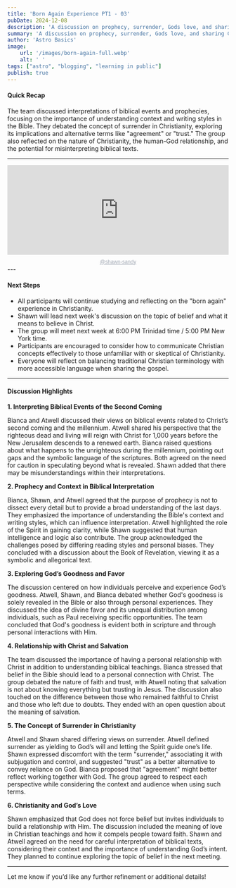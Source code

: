 ```yaml
---
title: 'Born Again Experience PT1 - 03'
pubDate: 2024-12-08
description: 'A discussion on prophecy, surrender, Gods love, and sharing Christian values.'
summary: 'A discussion on prophecy, surrender, Gods love, and sharing Christian values with faith and compassion.'
author: 'Astro Basics'
image:
    url: '/images/born-again-full.webp'
    alt: ' ' 
tags: ["astro", "blogging", "learning in public"]
publish: true
---
```


#### **Quick Recap**

The team discussed interpretations of biblical events and prophecies, focusing on the importance of understanding context and writing styles in the Bible. They debated the concept of surrender in Christianity, exploring its implications and alternative terms like "agreement" or "trust." The group also reflected on the nature of Christianity, the human-God relationship, and the potential for misinterpreting biblical texts.

---

<div style="height: 228px; width: 100%;"><iframe src="https://audio.com/embed/audio/1817885308996762?theme=image"
    style="display:block; border-radius: 1px; border: none; height: 204px; width: 100%;"></iframe><a href='https://audio.com/shawn-sandy' style="text-align: center; display: block; color: #A4ABB6; font-size: 12px; font-family: sans-serif; line-height: 16px; margin-top: 8px; overflow: hidden; white-space: nowrap; text-overflow: ellipsis;">@shawn-sandy</a></div>
---


#### **Next Steps**
- All participants will continue studying and reflecting on the "born again" experience in Christianity.
- Shawn will lead next week's discussion on the topic of belief and what it means to believe in Christ.
- The group will meet next week at 6:00 PM Trinidad time / 5:00 PM New York time.
- Participants are encouraged to consider how to communicate Christian concepts effectively to those unfamiliar with or skeptical of Christianity.
- Everyone will reflect on balancing traditional Christian terminology with more accessible language when sharing the gospel.

---

#### **Discussion Highlights**

**1. Interpreting Biblical Events of the Second Coming**

Bianca and Atwell discussed their views on biblical events related to Christ’s second coming and the millennium. Atwell shared his perspective that the righteous dead and living will reign with Christ for 1,000 years before the New Jerusalem descends to a renewed earth. Bianca raised questions about what happens to the unrighteous during the millennium, pointing out gaps and the symbolic language of the scriptures. Both agreed on the need for caution in speculating beyond what is revealed. Shawn added that there may be misunderstandings within their interpretations.

**2. Prophecy and Context in Biblical Interpretation**

Bianca, Shawn, and Atwell agreed that the purpose of prophecy is not to dissect every detail but to provide a broad understanding of the last days. They emphasized the importance of understanding the Bible's context and writing styles, which can influence interpretation. Atwell highlighted the role of the Spirit in gaining clarity, while Shawn suggested that human intelligence and logic also contribute. The group acknowledged the challenges posed by differing reading styles and personal biases. They concluded with a discussion about the Book of Revelation, viewing it as a symbolic and allegorical text.

**3. Exploring God’s Goodness and Favor**

The discussion centered on how individuals perceive and experience God’s goodness. Atwell, Shawn, and Bianca debated whether God's goodness is solely revealed in the Bible or also through personal experiences. They discussed the idea of divine favor and its unequal distribution among individuals, such as Paul receiving specific opportunities. The team concluded that God's goodness is evident both in scripture and through personal interactions with Him.

**4. Relationship with Christ and Salvation**

The team discussed the importance of having a personal relationship with Christ in addition to understanding biblical teachings. Bianca stressed that belief in the Bible should lead to a personal connection with Christ. The group debated the nature of faith and trust, with Atwell noting that salvation is not about knowing everything but trusting in Jesus. The discussion also touched on the difference between those who remained faithful to Christ and those who left due to doubts. They ended with an open question about the meaning of salvation.

**5. The Concept of Surrender in Christianity**

Atwell and Shawn shared differing views on surrender. Atwell defined surrender as yielding to God’s will and letting the Spirit guide one’s life. Shawn expressed discomfort with the term "surrender," associating it with subjugation and control, and suggested "trust" as a better alternative to convey reliance on God. Bianca proposed that "agreement" might better reflect working together with God. The group agreed to respect each perspective while considering the context and audience when using such terms.

**6. Christianity and God’s Love**

Shawn emphasized that God does not force belief but invites individuals to build a relationship with Him. The discussion included the meaning of love in Christian teachings and how it compels people toward faith. Shawn and Atwell agreed on the need for careful interpretation of biblical texts, considering their context and the importance of understanding God’s intent. They planned to continue exploring the topic of belief in the next meeting.

---

Let me know if you’d like any further refinement or additional details!